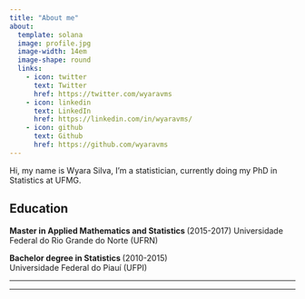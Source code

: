 ```yaml
---
title: "About me"
about:
  template: solana
  image: profile.jpg
  image-width: 14em
  image-shape: round
  links:
    - icon: twitter
      text: Twitter
      href: https://twitter.com/wyaravms
    - icon: linkedin
      text: LinkedIn
      href: https://linkedin.com/in/wyaravms/
    - icon: github
      text: Github
      href: https://github.com/wyaravms
---
```


::: {#hero-heading}
Hi, my name is Wyara Silva, I'm a statistician, currently doing my PhD in Statistics at UFMG.

## Education

<strong> Master in Applied Mathematics and Statistics </strong> (2015-2017) Universidade Federal do Rio Grande do Norte (UFRN)

<strong>Bachelor degree in Statistics </strong> (2010-2015)\
Universidade Federal do Piauí (UFPI)
:::

------------------------------------------------------------------------

------------------------------------------------------------------------
